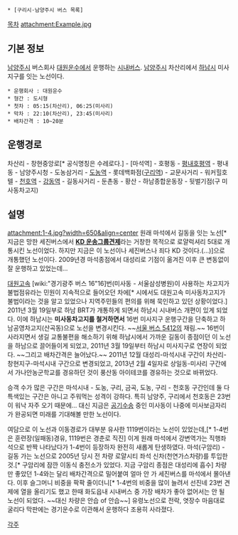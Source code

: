  * [구리시·남양주시 버스 목록]

[[목차]]
attachment:Example.jpg
== 기본 정보 ==
[[남양주시]] 버스회사 [[대원운수]]에서 운행하는 [[시내버스]]. [[남양주시]] 차산리에서 [[하남시]] 미사지구를 잇는 노선이다.

 * 운행회사 : 대원운수
 * 형간 : 도시형
 * 첫차 : 05:15(차산리), 06:25(미사리)
 * 막차 : 22:10(차산리), 23:45(미사리)
 * 배차간격 : 10~20분

== 운행경로 ==
차산리 - 창현중앙로[* 공식명칭은 수레로다.] - [마석역] - 호평동 - [[평내호평역]] - 평내동 - 남양주시청 - 도농삼거리 - [[도농역]] - 롯데백화점([[구리역]]) - 교문사거리 - 워커힐호텔 - [[천호역]] - [[강동역(서울)|강동역]] - 길동사거리 - 둔촌동 - 황산 - 하남종합운동장 - 뒷벌기점(구 미사동차고지)

== 설명 ==
attachment:1-4.jpg?width=650&align=center
원래 마석에서 길동을 잇는 노선[* 지금은 망한 세진버스에서 '''[[KD 운송그룹]]견제'''라는 거창한 목적으로 로얄럭셔리 5대로 개통시킨 노선이었다. 하지만 지금은 이 노선이나 세진버스나 죄다 KD 것이다.(...)]으로 개통했던 노선이다. 2009년경 마석종점에서 대성리로 기점이 옮겨진 이후 큰 변동없이 잘 운행하고 있었는데...

[[대원고속]] [wiki:"경기광주 버스 16"16]번(미사동 - 서울삼성병원)이 사용하는 차고지가 불법점유라는 민원이 지속적으로 들어오던 차에[* 시에서도 대원고속 미사동차고지가 불법이라는 것을 알고 있었으나 지역주민들의 편의를 위해 묵인하고 있던 상황이었다.] 2011년 3월 19일부로 하남 BRT가 개통하게 되면서 하남시 시내버스 개편이 있게 되었다. 이에 하남시는 '''미사동차고지를 철거하면서''' 16번 미사지구 운행구간을 단축하고 하남공영차고지(산곡동)으로 노선을 변경시킨다. ~~[[서울 버스 5412]]의 재림.~~ 16번이 사라지면서 생길 교통불편을 해소하기 위해 하남시에서 가까운 길동이 종점이던 이 노선을 하남으로 끌어들이게 되었고, 2011년 3월 19일부터 하남시 미사지구로 연장이 되었다. ~~그리고 배차간격은 늘어났다.~~ 2011년 12월 대성리-마석시내 구간이 차산리-창현지구-마석시내 구간으로 변경되었고, 2013년 2월 4일자로 상일동-미사리 구간에서 가나안농군학교를 경유하던 것이 풍산동 아이테코를 경유하는 것으로 바뀌었다.

승객 수가 많은 구간은 마석시내 - 도농, 구리, 금곡, 도농, 구리 - 천호동 구간인데 둘 다 특색있는 구간은 아니고 주워먹는 성격이 강하다. 특히 남양주, 구리에서 천호동은 23번이 워낙 자주 오기 때문에... 대신 지금은 [[공기수송]] 중인 미사동이 나중에 미사보금자리가 완공되면 미래를 기대해볼 만한 노선이다.

여담으로 이 노선과 이동경로가 대부분 유사한 1119번이라는 노선이 있었는데,[* 1-4번은 훈련장(일패동)경유, 1119번은 경춘로 직진] 이게 원래 마석에서 강변역가는 직행좌석으로 반짝 나타났다가 1-4번이 등장하자 완전히 새롭게 탄생하였다. 마석(구암리) - 길동 가는 노선으로 2005년 당시 전 차량 로얄시티 좌석 신차(천연가스차량)를 투입한 것.[* 구암리에 잠깐 이동식 충전소가 있었다. 지금 구암리 종점은 대성리에 흡수] 차량만 좋았던 1-4와는 달리 배차간격으로 밀어붙여 얼마 안 가 세진버스를 마석에서 몰아낸다. 이후 슬그머니 비중을 팍팍 줄이더니[* 1-4번의 비중을 많이 늘려서 선진네 23번 견제에 열을 올리기도 했고 한때 화도읍내 시내버스 중 가장 배차가 좋아 없어서는 안 될 노선이 되었다. ~~대신 차량은 안습 of 안습~~] 유령노선으로 전락, 엿장수 마음대로 굴리다 막판에는 경기운수로 이관해서 운행하다 조용히 사라졌다.

[[각주]]
